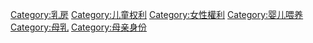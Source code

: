 {{Commonscat|Breastfeeding}}

[[Category:乳房|Category:乳房]]
[[Category:儿童权利|Category:儿童权利]]
[[Category:女性權利|Category:女性權利]]
[[Category:婴儿喂养|Category:婴儿喂养]]
[[Category:母乳|Category:母乳]]
[[Category:母亲身份|Category:母亲身份]]
